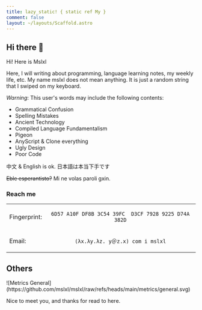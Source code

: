 ```yaml
---
title: lazy_static! { static ref My }
comment: false
layout: ~/layouts/Scaffold.astro
---
```


## Hi there 👋

Hi! Here is Mslxl


Here, I will writing about programming, language learning notes, my weekly life, etc.
My name mslxl does not mean anything. It is just a random string that I swiped on my keyboard.


*Warning*: This user's words may include the following contents:
- Grammatical Confusion
- Spelling Mistakes
- Ancient Technology
- Compiled Language Fundamentalism
- Pigeon
- AnyScript & Clone everything
- Ugly Design
- Poor Code


中文 & English is ok. <span lang="ja"> 日本語は本当下手です</span>

~~Eble esperantisto?~~ Mi ne volas paroli gxin.


### Reach me

<center>
<table>
<tr>
<td>Fingerprint:</td>
<td>
<center>

`6D57 A10F DF8B 3C54 39FC  D3CF 7928 9225 D74A 382D`

</center>
</td>

</tr>
<tr>

<td>
Email: 
</td>

<td>
<center>

`(λx.λy.λz. y＠z.x) com i mslxl`

</center>
</td>
</tr>
</table>
</center>

## Others

<div class="flex flex-col items-center">
    ![Metrics General](https://github.com/mslxl/mslxl/raw/refs/heads/main/metrics/general.svg)
</div>

Nice to meet you, and thanks for read to here.